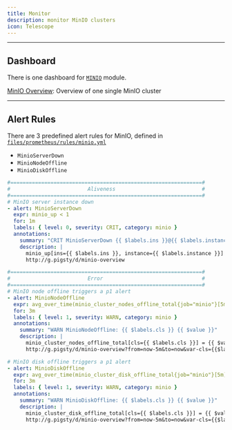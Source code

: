 ```yaml
---
title: Monitor
description: monitor MinIO clusters
icon: Telescope
---
```


---------

## Dashboard

There is one dashboard for [`MINIO`](/minio/) module.

[MinIO Overview](https://demo.pigsty.cc/d/minio-overview): Overview of one single MinIO cluster


------

## Alert Rules

There are 3 predefined alert rules for MinIO, defined in [`files/prometheus/rules/minio.yml`](https://github.com/pgsty/pigsty/blob/main/files/prometheus/rules/minio.yml)

- `MinioServerDown`
- `MinioNodeOffline`
- `MinioDiskOffline`

```yaml
#==============================================================#
#                         Aliveness                            #
#==============================================================#
# MinIO server instance down
- alert: MinioServerDown
  expr: minio_up < 1
  for: 1m
  labels: { level: 0, severity: CRIT, category: minio }
  annotations:
    summary: "CRIT MinioServerDown {{ $labels.ins }}@{{ $labels.instance }}"
    description: |
      minio_up[ins={{ $labels.ins }}, instance={{ $labels.instance }}] = {{ $value }} < 1
      http://g.pigsty/d/minio-overview

#==============================================================#
#                         Error                                #
#==============================================================#
# MinIO node offline triggers a p1 alert
- alert: MinioNodeOffline
  expr: avg_over_time(minio_cluster_nodes_offline_total{job="minio"}[5m]) > 0
  for: 3m
  labels: { level: 1, severity: WARN, category: minio }
  annotations:
    summary: "WARN MinioNodeOffline: {{ $labels.cls }} {{ $value }}"
    description: |
      minio_cluster_nodes_offline_total[cls={{ $labels.cls }}] = {{ $value }} > 0
      http://g.pigsty/d/minio-overview?from=now-5m&to=now&var-cls={{$labels.cls}}

# MinIO disk offline triggers a p1 alert
- alert: MinioDiskOffline
  expr: avg_over_time(minio_cluster_disk_offline_total{job="minio"}[5m]) > 0
  for: 3m
  labels: { level: 1, severity: WARN, category: minio }
  annotations:
    summary: "WARN MinioDiskOffline: {{ $labels.cls }} {{ $value }}"
    description: |
      minio_cluster_disk_offline_total[cls={{ $labels.cls }}] = {{ $value }} > 0
      http://g.pigsty/d/minio-overview?from=now-5m&to=now&var-cls={{$labels.cls}}
```

